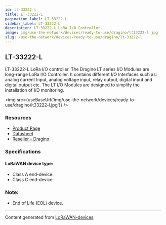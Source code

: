 ```yaml
---
id: lt-33222-l
title: LT-33222-L
pagination_label: LT-33222-L
sidebar_label: LT-33222-L
description: LT-33222-L LoRa I/O Controller.
image: img/use-the-network/devices/ready-to-use/dragino/lt33222-l.jpg
slug: /use-the-network/devices/ready-to-use/dragino/lt-33222-l
---
```



## LT-33222-L

LT-33222-L LoRa I/O controller. The Dragino LT series I/O Modules are long-range LoRa I/O
Controller. It contains different I/O Interfaces such as: analog current Input, analog voltage
input, relay output, digital input and digital output etc. The LT I/O Modules are designed to
simplify the installation of I/O monitoring.

<img src={useBaseUrl('img/use-the-network/devices/ready-to-use/dragino/lt33222-l.jpg')} />

### Resources

- [Product Page](http://www.dragino.com/products/lora-lorawan-end-node/item/138-lt-33222-l.html)
- [Datasheet](https://www.dropbox.com/sh/gxxmgks42tqfr3a/AABaJMFV-N3ZVqbWrc1sGwXka/Datasheet_LoRa_IO_Controller.pdf?dl=0)
- [Reseller - Dragino](http://www.dragino.com/)

### Specifications

#### LoRaWAN device type:

- Class A end-device
- Class C end-device

### Note:

- End of Life (EOL) device.

---

Content generated from [LoRaWAN-devices](https://github.com/TheThingsNetwork/lorawan-devices)
